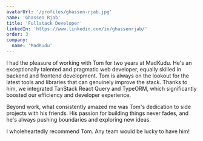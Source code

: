```yaml
---
avatarUrl: '/profiles/ghassen-rjab.jpg'
name: 'Ghassen Rjab'
title: 'Fullstack Developer'
linkedIn: 'https://www.linkedin.com/in/ghassenrjab/'
order: 3
company:
  name: 'MadKudu'
---
```


I had the pleasure of working with Tom for two years at MadKudu. He's an exceptionally talented and pragmatic web developer, equally skilled in backend and frontend development. Tom is always on the lookout for the latest tools and libraries that can genuinely improve the stack. Thanks to him, we integrated TanStack React Query and TypeORM, which significantly boosted our efficiency and developer experience.

Beyond work, what consistently amazed me was Tom's dedication to side projects with his friends. His passion for building things never fades, and he's always pushing boundaries and exploring new ideas.

I wholeheartedly recommend Tom. Any team would be lucky to have him!
